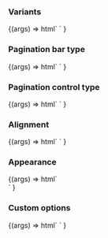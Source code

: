 
<Meta title="Web Components/Pagination bar" component="Pagination bar" />

<Description markdown={readme} />

### Variants

<Canvas>
  <Story name="Variants">
    {(args) =>
      html` <ic-pagination-bar total-items="100"></ic-pagination-bar>
        <ic-pagination-bar
          total-items="100"
          show-items-per-page-control="true"
        ></ic-pagination-bar>
        <ic-pagination-bar
          total-items="100"
          show-go-to-page-control="true"
        ></ic-pagination-bar>`
    }
  </Story>
</Canvas>

### Pagination bar type

<Canvas>
  <Story name="Pagination bar type">
    {(args) =>
      html`<ic-pagination-bar
          total-items="100"
          show-items-per-page-control="true"
          show-go-to-page-control="true"
        ></ic-pagination-bar>
        <ic-pagination-bar
          total-items="100"
          pagination-type="data"
          show-items-per-page-control="true"
          show-go-to-page-control="true"
        ></ic-pagination-bar>`
    }
  </Story>
</Canvas>

### Pagination control type

<Canvas>
  <Story name="Pagination control type">
    {(args) =>
      html`<ic-pagination-bar
          total-items="100"
          show-items-per-page-control="true"
          show-go-to-page-control="true"
        ></ic-pagination-bar>
        <ic-pagination-bar
          total-items="100"
          pagination-control="complex"
          show-items-per-page-control="true"
          show-go-to-page-control="true"
        ></ic-pagination-bar>`
    }
  </Story>
</Canvas>

### Alignment

<Canvas>
  <Story name="Alignment">
    {(args) =>
      html`<ic-pagination-bar
          total-items="100"
          show-items-per-page-control="true"
          show-go-to-page-control="true"
        ></ic-pagination-bar>
        <ic-pagination-bar
          total-items="100"
          alignment="left"
          show-items-per-page-control="true"
          show-go-to-page-control="true"
        ></ic-pagination-bar>
        <ic-pagination-bar
          total-items="100"
          alignment="space-between"
          show-items-per-page-control="true"
          show-go-to-page-control="true"
        ></ic-pagination-bar>`
    }
  </Story>
</Canvas>

### Appearance

<Canvas>
  <Story name="Appearance">
    {(args) =>
      html`<ic-pagination-bar
          total-items="100"
          show-items-per-page-control="true"
          show-go-to-page-control="true"
        ></ic-pagination-bar>
        <div style="background-color: var(--ic-architectural-black)">
          <ic-pagination-bar
            total-items="100"
            appearance="light"
            show-items-per-page-control="true"
            show-go-to-page-control="true"
          ></ic-pagination-bar>
        </div>
        <ic-pagination-bar
          total-items="100"
          appearance="dark"
          show-items-per-page-control="true"
          show-go-to-page-control="true"
        ></ic-pagination-bar>`
    }
  </Story>
</Canvas>

### Custom options

<Canvas>
  <Story name="Custom options">
    {(args) =>
      html` <script>
          const paginationBar = document.querySelector("ic-pagination-bar");
          paginationBar.itemsPerPageOptions = [
            { label: "50", value: "50" },
            { label: "100", value: "100" },
            { label: "250", value: "250" },
            { label: "All", value: "1000" },
          ];
        </script>
        <ic-pagination-bar
          total-items="1000"
          show-items-per-page-control="true"
          show-go-to-page-control="true"
        ></ic-pagination-bar>`
    }
  </Story>
</Canvas>

